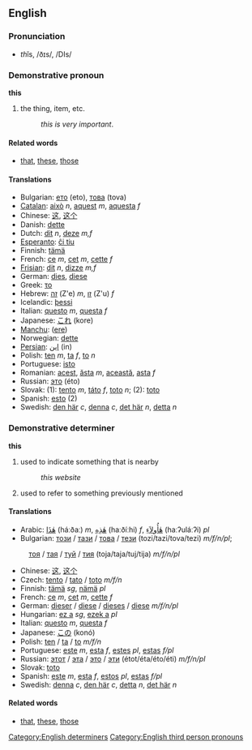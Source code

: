 ==English==
===Pronunciation===
*<i>th</i>ĭs, /ðɪs/, /DIs/

===Demonstrative pronoun===
'''this'''

# the thing, item, etc.
#: ''this is very important''.

====Related words====
*[[that]], [[these]], [[those]]

====Translations====
*Bulgarian: [[ето]] (eto), [[това]] (tova)
*[[Catalan]]: [[això]] ''n'', [[aquest]] ''m'', [[aquesta]] ''f''
*Chinese: [[这]], [[这个]]
*Danish: [[dette]]
*Dutch: [[dit]] ''n'', [[deze]] ''m,f''
*[[Esperanto]]: [[ĉi tiu]]
*Finnish: [[tämä]]
*French: [[ce]] ''m'', [[cet]] ''m'', [[cette]] ''f''
*[[Frisian]]: [[dit]] ''n'', [[dizze]] ''m,f''
*German: [[dies]], [[diese]]
*Greek: [[το]]
*Hebrew: [[זה]] (Z'e) ''m'', [[זו]] (Z'u) ''f''
*Icelandic: [[þessi]]
*Italian: [[questo]] ''m'', [[questa]] ''f''
*Japanese: [[これ]] (kore)
*[[Manchu]]: ([[ere]])
*Norwegian: [[dette]]
*[[Persian]]: [[اين]] (in)
*Polish: [[ten]] ''m'', [[ta]] ''f'', [[to]] ''n''
*Portuguese: [[isto]]
*Romanian: [[acest]], [[ăsta]] ''m'', [[această]], [[asta]] ''f''
*Russian: [[это]] (éto)
*Slovak: (1): [[tento]] ''m'', [[táto]] ''f'', [[toto]] ''n''; (2): [[toto]]
*Spanish: [[esto]] (2)
*Swedish: [[den här]] ''c'', [[denna]] ''c'', [[det här]] ''n'', [[detta]] ''n''

===Demonstrative determiner===
'''this'''

# used to indicate something that is nearby
#:''this website''
# used to refer to something previously mentioned

==== Translations ====
*Arabic: [[هذا|هٰذَا]] (háːðaː) ''m'', [[هذه|هٰذِهِ]] (haːðíːhi) ''f'', [[هأولاء|هٰأُولاَءِ]] (haːʔuláːʔi) ''pl''
*Bulgarian: [[този]] / [[тази]] / [[това]] / [[тези]] (tozi/tazi/tova/tezi) ''m/f/n/pl'';
:[[тоя]] / [[тая]] / [[туй]] / [[тия]] (toja/taja/tuj/tija) ''m/f/n/pl''
*Chinese: [[这]], [[这个]]
*Czech: [[tento]] / [[tato]] / [[toto]] ''m/f/n''
*Finnish: [[tämä]] ''sg'', [[nämä]] ''pl''
*French: [[ce]] ''m'', [[cet]] ''m'', [[cette]] ''f''
*German: [[dieser]] / [[diese]] / [[dieses]] / [[diese]] ''m/f/n/pl''
*Hungarian: [[ez a]] ''sg'', [[ezek a]] ''pl''
*Italian: [[questo]] ''m'', [[questa]] ''f''
*Japanese: [[この]] (konó)
*Polish: [[ten]] / [[ta]] / [[to]] ''m/f/n''
*Portuguese: [[este]] ''m'', [[esta]] ''f'', [[estes]] ''pl'', [[estas]] ''f/pl''
*Russian: [[этот]] / [[эта]] / [[это]] / [[эти]] (étot/éta/éto/éti) ''m/f/n/pl''
*Slovak: [[toto]]
*Spanish: [[este]] ''m'', [[esta]] ''f'',  [[estos]] ''pl'', [[estas]] ''f/pl''
*Swedish: [[denna]] ''c'', [[den här]] ''c'', [[detta]] ''n'', [[det här]] ''n''

====Related words====
*[[that]], [[these]], [[those]]

[[Category:English determiners]]
[[Category:English third person pronouns]]